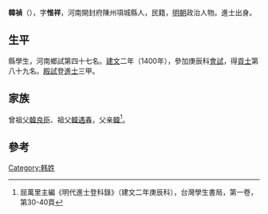 {{Otheruses|other=名为韩祯的其他人物|韩祯}}

'''韓禎'''（{{bd|1372年||？}}），字'''惟祥'''，河南開封府陳州項城縣人，民籍，[[明朝|明朝]]政治人物。進士出身。

== 生平 ==
縣學生，河南鄉試第四十七名。[[建文|建文]]二年（1400年），參加庚辰科[[會試|會試]]，得[[貢士|貢士]]第八十九名。[[殿試|殿試]]登[[進士|進士]]三甲。

== 家族 ==
曾祖父[[韓良臣|韓良臣]]、祖父[[韓遇春|韓遇春]]，父亲[[韓|韓]]<ref>屈萬里主編《明代進士登科錄》（建文二年庚辰科），台灣學生書局，第一卷，第30-40頁</ref>。

==參考==
{{reflist}}

{{建文二年庚辰科殿試金榜}}

{{Authority control}}

{{DEFAULTSORT:}}
[[Category:韩姓|Category:韩姓]]


{{明朝人物小作品}}